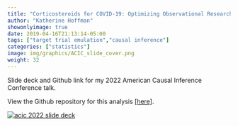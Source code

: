 ```yaml
---
title: "Corticosteroids for COVID-19: Optimizing Observational Research through Target Trial Emulations"
author: "Katherine Hoffman"
showonlyimage: true
date: 2019-04-16T21:13:14-05:00
tags: ["target trial emulation","causal inference"]
categories: ["statistics"]
image: img/graphics/ACIC_slide_cover.png
weight: 32
---
```


Slide deck and Github link for my 2022 American Causal Inference Conference talk.

<!--more-->

View the Github repository for this analysis [[here]](https://github.com/kathoffman/steroids-trial-emulation).

<html>
   <head>
   </head>
   
   <body>
   <a
   href="https://github.com/kathoffman/steroids-trial-emulation/blob/main/presentations/hoffman_acic_slides.pdf">
         <img alt="acic 2022 slide deck" src="img/graphics/ACIC_slide_cover.png"  >
   </body>
</html>